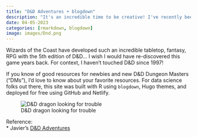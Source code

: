 ```yaml
---
title: "D&D Adventures + blogdown"
description: "It's an incredible time to be creative! I've recently been re-learning Dungeons & Dragons with a group of friends and having so much fun in the process."
date: 04-05-2023
categories: [rmarkdown, blogdown]
image: images/Dnd.png
---
```


Wizards of the Coast have developed such an incredible tabletop, fantasy, RPG with the 5th edition of D&D... I wish I would have re-discovered this game years back. For context, I haven't touched D&D since 1997!

If you know of good resources for newbies and new D&D Dungeon Masters ("DMs"), I'd love to know about your favorite resources. For data science folks out there, this site was built with R using `blogdown`, Hugo themes, and deployed for free using GitHub and Netlify.

![D&D dragon looking for trouble](./images/Dnd.png)

Reference: <br>
* Javier's [D&D Adventures](https://flamboyant-brahmagupta-3caca6.netlify.app/)